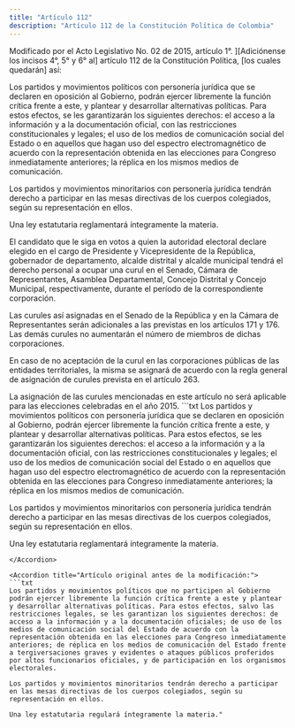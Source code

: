 ```yaml
---
title: "Artículo 112"
description: "Artículo 112 de la Constitución Política de Colombia"
---
```


<Warning>Modificado por el Acto Legislativo No. 02 de 2015, artículo 1°. ][Adiciónense los incisos 4°, 5° y 6° al] artículo 112 de la
Constitución Política, [los cuales quedarán] así: </Warning>

Los partidos y movimientos políticos con personería jurídica que se declaren en oposición al Gobierno, podrán ejercer libremente la función crítica frente a este, y plantear y desarrollar alternativas políticas. Para estos efectos, se les garantizarán los siguientes derechos: el acceso a la información y a la documentación oficial, con las restricciones constitucionales y legales; el uso de los medios de comunicación social del Estado o en aquellos que hagan uso del espectro electromagnético de acuerdo con la representación obtenida en las elecciones para Congreso inmediatamente anteriores; la réplica en los mismos medios de comunicación.

Los partidos y movimientos minoritarios con personería jurídica tendrán derecho a participar en las mesas directivas de los cuerpos colegiados, según su representación en ellos.

Una ley estatutaria reglamentará íntegramente la materia.

El candidato que le siga en votos a quien la autoridad electoral declare elegido en el cargo de Presidente y Vicepresidente de la República, gobernador de departamento, alcalde distrital y alcalde municipal tendrá el derecho personal a ocupar una curul en el Senado, Cámara de Representantes, Asamblea Departamental, Concejo Distrital y Concejo Municipal, respectivamente, durante el período de la correspondiente corporación.

Las curules así asignadas en el Senado de la República y en la Cámara de Representantes serán adicionales a las previstas en los artículos 171 y 176. Las demás curules no aumentarán el número de miembros de dichas corporaciones.

En caso de no aceptación de la curul en las corporaciones públicas de las entidades territoriales, la misma se asignará de acuerdo con la regla general de asignación de curules prevista en el artículo 263.


<AccordionGroup>
    <Accordion
        title="Parágrafo transitorio"
        defaultOpen
    >
     La asignación de las curules mencionadas en este artículo no será aplicable para las elecciones celebradas en el año 2015.
    </Accordion>

</AccordionGroup>


<Accordion title="Artículo Modificado por el Acto Legislativo No. 01 de 2003, artículo 5°. El artículo 112 de la Constitución Política, quedará así:">
```txt
Los partidos y movimientos políticos con personería jurídica que se
declaren en oposición al Gobierno, podrán ejercer libremente la
función crítica frente a este, y plantear y desarrollar alternativas
políticas. Para estos efectos, se les garantizarán los siguientes
derechos: el acceso a la información y a la documentación oficial, con
las restricciones constitucionales y legales; el uso de los medios de
comunicación social del Estado o en aquellos que hagan uso del
espectro electromagnético de acuerdo con la representación obtenida en
las elecciones para Congreso inmediatamente anteriores; la réplica en
los mismos medios de comunicación.

Los partidos y movimientos minoritarios con personería jurídica
tendrán derecho a participar en las mesas directivas de los cuerpos
colegiados, según su representación en ellos.

Una ley estatutaria reglamentará íntegramente la materia.
```
</Accordion>

<Accordion title="Artículo original antes de la modificación:">
```txt
Los partidos y movimientos políticos que no participen al Gobierno
podrán ejercer libremente la función crítica frente a este y plantear
y desarrollar alternativas políticas. Para estos efectos, salvo las
restricciones legales, se les garantizan los siguientes derechos: de
acceso a la información y a la documentación oficiales; de uso de los
medios de comunicación social del Estado de acuerdo con la
representación obtenida en las elecciones para Congreso inmediatamente
anteriores; de réplica en los medios de comunicación del Estado frente
a tergiversaciones graves y evidentes o ataques públicos proferidos
por altos funcionarios oficiales, y de participación en los organismos
electorales.

Los partidos y movimientos minoritarios tendrán derecho a participar
en las mesas directivas de los cuerpos colegiados, según su
representación en ellos.

Una ley estatutaria regulará íntegramente la materia."
```
</Accordion>
